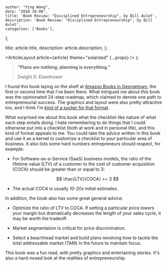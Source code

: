 
    author: "Ying Wang",
    date: "2018-10-06",
    title: 'Book Review: "Disciplined Entrepreneurship", by Bill Aulet',
    description: 'Book Review: "Disciplined Entrepreneurship", by Bill Aulet',
    categories: ['Books'],
};

  title: article.title,
  description: article.description,
};

  <ArticleLayout article={article} theme="solarized" {...props} />
);

> **"Plans are nothing; planning is everything."**
>
> Dwight D. Eisenhower

I found this book laying on the shelf at [Amazon Books in
Georgetown](https://www.amazon.com/amazon-books-georgetown-washington-dc/b?ie=UTF8&node=17750349011),
the first or second time that I've been there. What intrigued me about this book
was the opinionated 24-step roadmap, which claimed to denote one path to
entrepreneurial success. The graphics and layout were also pretty attractive
too, and I think I'm [kind of a sucker for that
format](/posts/2018/04/04/rework).

What surprised me about this book what the checklist-like nature of what each
step entails doing. I hate remembering to do things that I could otherwise put
into a checklist (both at work and in personal life), and this kind of format
appeals to me. You could take the advice written in this book and use it as a
kernel to customize a checklist to your particular area of business. It also
lists some hard numbers entrepreneurs should respect, for example:

- For Software-as-a-Service (SaaS) business models, the ratio of the lifetime
  value (LTV) of a customer to the cost of customer acquisition (COCA) should be
  greater than or equal to 3:

  $$ \frac{LTV}{COCA} >= 3 $$

- The actual COCA is usually _10-20x_ initial estimates.

In addition, the book also has some great general advice:

- Optimize the ratio of LTV to COCA. If setting a particular price lowers your
  margin but dramatically decreases the length of your sales cycle, it may be
  worth the tradeoff.

- Market segmentation is critical for price discrimination.

- Select a beachhead market and build plans revolving how to tackle the total
  addressable market (TAM) in the future to maintain focus.

This book was a fun read, with pretty graphics and entertaining stories. It's
also a hard-nosed look at the realities of entrepreneurship.
